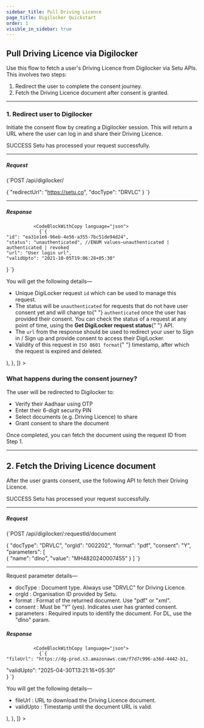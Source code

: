 ```yaml
---
sidebar_title: Pull Driving Licence
page_title: Digilocker Quickstart
order: 1
visible_in_sidebar: true
---
```



## Pull Driving Licence via Digilocker

Use this flow to fetch a user's Driving Licence from Digilocker via Setu APIs. This involves two steps:

1. Redirect the user to complete the consent journey.
2. Fetch the Driving Licence document after consent is granted.

<hr class="primary" />

### 1. Redirect user to Digilocker

Initiate the consent flow by creating a Digilocker session. This will return a URL where the user can log in and share their Driving Licence.


<Row>
  <Portion desktopSpan="whole">
    <Tabs
      tabs={[
        {
          key: "1",
          label: "200",
          content: (
            <>
              <p>
                <Badge type="success">SUCCESS</Badge> Setu has processed your
                request successfully.
              </p>
              <hr className="tertiary" />
              <h5>Request</h5>
              <CodeBlockWithCopy language="json">
                {`POST /api/digilocker/ 
 
{
    "redirectUrl": "https://setu.co",
    "docType": "DRVLC"
} `}
              </CodeBlockWithCopy>
              <hr className="tertiary" />
              <h5>Response</h5>
              
              <CodeBlockWithCopy language="json">
                {`{ 
    "id": "ea31e1e6-96eb-4e56-a355-7bc51de94d24", 
    "status": "unauthenticated", //ENUM values—unauthenticated | authenticated | revoked 
    "url": "User login url", 
    "validUpto": "2021-10-05T19:06:28+05:30"  
} `}
</CodeBlockWithCopy>

<p>You will get the following details—</p>
              <ul>
                <li>
                  Unique DigiLocker request <code>id</code> which can be used to
                  manage this request.
                </li>
                <li>
                  The status will be <code>unauthenticated</code> for requests
                  that do not have user consent yet and will change to{" "}
                  <code>authenticated</code> once the user has provided their
                  consent. You can check the status of a request at any point of
                  time, using the <strong>Get DigiLocker request status</strong>{" "}
                  API.
                </li>
                <li>
                  The <code>url</code> from the response should be used to
                  redirect your user to Sign in / Sign up and provide consent to
                  access their DigiLocker.
                </li>
                <li>
                  Validity of this request in <code>ISO 8601 format</code>{" "}
                  timestamp, after which the request is expired and deleted.
                </li>
              </ul>
            </>
          ),
        },
      ]}
    ></Tabs>
  </Portion>
</Row>

### What happens during the consent journey?

The user will be redirected to Digilocker to:

- Verify their Aadhaar using OTP
- Enter their 6-digit security PIN
- Select documents (e.g. Driving Licence) to share
- Grant consent to share the document

Once completed, you can fetch the document using the request ID from Step 1.

<hr class="primary" />

## 2. Fetch the Driving Licence document

After the user grants consent, use the following API to fetch their Driving Licence.

<Row>
  <Portion desktopSpan="whole">
    <Tabs
      tabs={[
        {
          key: "1",
          label: "200",
          content: (
            <>
              <p>
                <Badge type="success">SUCCESS</Badge> Setu has processed your
                request successfully.
              </p>
              <hr className="tertiary" />
              <h5>Request</h5>
              <CodeBlockWithCopy language="json">
                {`POST /api/digilocker/:requestId/document 
 
{
"docType": "DRVLC",
  "orgId": "002202",
  "format": "pdf",
  "consent": "Y",
  "parameters": [   
    {
      "name": "dlno",
      "value": "MH4820240007455"
    }
  ] `}
              </CodeBlockWithCopy>
              <hr className="tertiary" />
              <p>Request parameter details—</p>
              <ul>
                <li>
                  docType : Document type. Always use "DRVLC" for Driving Licence.
                </li>
                <li>
                  orgId : Organisation ID provided by Setu.
                </li>
                <li>
                  format : Format of the returned document. Use "pdf" or "xml".
                </li>
                <li>
                  consent : Must be "Y" (yes). Indicates user has granted consent.
                </li>
                <li>
                  parameters : Required inputs to identify the document. For DL, use the "dlno" param.
                </li>
              </ul>
              <h5>Response</h5>
              
              <CodeBlockWithCopy language="json">
                {`{ 
    "fileUrl": "https://dg-prod.s3.amazonaws.com/f7d7c996-a36d-4442-b1,
  "validUpto": "2025-04-30T13:21:16+05:30"  
} `}
</CodeBlockWithCopy>
<p>You will get the following details—</p>
              <ul>
                <li>
                  fileUrl : URL to download the Driving Licence document.
                </li>
                <li>
                  validUpto : Timestamp until the document URL is valid.
                </li>
              </ul>
            </>
          ),
        },
      ]}
    ></Tabs>
  </Portion>
</Row>